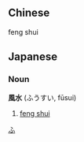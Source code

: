 == Chinese ==

feng shui

== Japanese ==
===Noun===
'''風水''' (ふうすい, fūsui)
# [[feng shui]]

[[Category:Japanese language|ふ]]